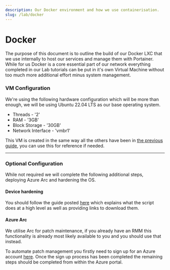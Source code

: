 ```yaml
---
description: Our Docker environment and how we use containerisation.
slug: /lab/docker
---
```


# Docker 

The purpose of this document is to outline the build of our Docker LXC that we use internally to host our services and manage them with Portainer. While for us Docker is a core essential part of our network everything completed in our Lab tutorials can be put in it's own Virtual Machine without too much more additional effort minus system management.

### VM Configuration

We're using the following hardware configuration which will be more than enough, we will be using Ubuntu 22.04 LTS as our base operating system.

- Threads - '2'
- RAM - '3GB'
- Block Storage - '30GB'
- Network Interface - 'vmbr1'

This VM is created in the same way all the others have been in [the previous guide](/guides/lab/vms#creating-the-vm-1), you can use this for reference if needed. 

---

### Optional Configuration 

While not required we will complete the following additional steps, deploying Azure Arc and hardening the OS.

#### Device hardening

You should follow the guide posted [here](/guides/lab/hardening#ubuntu-script) which explains what the script does at a high level as well as providing links to download them.

#### Azure Arc 

We utilise Arc for patch maintenance, if you already have an RMM this functionality is already most likely available to you and you should use that instead.

To automate patch management you firstly need to sign up for an Azure account [here](https://azure.microsoft.com/account/sign_up). Once the sign up process has been completed the remaining steps should be completed from within the Azure portal.